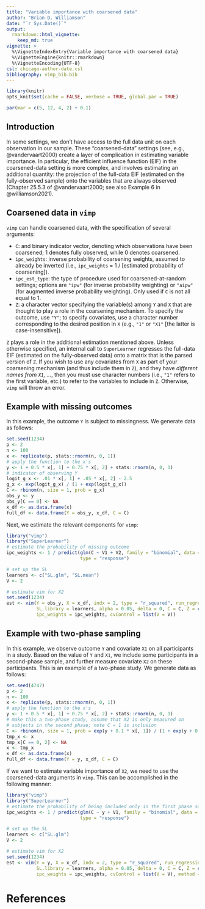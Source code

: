 ```yaml
---
title: "Variable importance with coarsened data"
author: "Brian D. Williamson"
date: "`r Sys.Date()`"
output:
  rmarkdown::html_vignette:
    keep_md: true
vignette: >
  %\VignetteIndexEntry{Variable importance with coarsened data}
  %\VignetteEngine{knitr::rmarkdown}
  %\VignetteEncoding{UTF-8}
csl: chicago-author-date.csl
bibliography: vimp_bib.bib
---
```


```r
library(knitr)
opts_knit$set(cache = FALSE, verbose = TRUE, global.par = TRUE)
```

```r
par(mar = c(5, 12, 4, 2) + 0.1)
```

## Introduction

In some settings, we don't have access to the full data unit on each observation in our sample. These "coarsened-data" settings (see, e.g., @vandervaart2000) create a layer of complication in estimating variable importance. In particular, the efficient influence function (EIF) in the coarsened-data setting is more complex, and involves estimating an additional quantity: the projection of the full-data EIF (estimated on the fully-observed sample) onto the variables that are always observed (Chapter 25.5.3 of @vandervaart2000; see also Example 6 in @williamson2021).

## Coarsened data in `vimp`

`vimp` can handle coarsened data, with the specification of several arguments:

* `C`: and binary indicator vector, denoting which observations have been coarsened; 1 denotes fully observed, while 0 denotes coarsened.
* `ipc_weights`: inverse probability of coarsening weights, assumed to already be inverted (i.e., `ipc_weights` = 1 / [estimated probability of coarsening]).
* `ipc_est_type`: the type of procedure used for coarsened-at-random settings; options are `"ipw"` (for inverse probability weighting) or `"aipw"` (for augmented inverse probability weighting). Only used if `C` is not all equal to 1.
* `Z`: a character vector specifying the variable(s) among `Y` and `X` that are thought to play a role in the coarsening mechanism. To specify the outcome, use `"Y"`; to specify covariates, use a character number corresponding to the desired position in `X` (e.g., `"1"` or `"X1"` [the latter is case-insensitive]).

`Z` plays a role in the additional estimation mentioned above. Unless otherwise specified, an internal call to `SuperLearner` regresses the full-data EIF (estimated on the fully-observed data) onto a matrix that is the parsed version of `Z`. If you wish to use any covariates from `X` as part of your coarsening mechanism (and thus include them in `Z`), and they have *different names from `X1`, ...*, then you must use character numbers (i.e., `"1"` refers to the first variable, etc.) to refer to the variables to include in `Z`. Otherwise, `vimp` will throw an error.

## Example with missing outcomes

In this example, the outcome `Y` is subject to missingness. We generate data as follows:
```r
set.seed(1234)
p <- 2
n <- 100
x <- replicate(p, stats::rnorm(n, 0, 1))
# apply the function to the x's
y <- 1 + 0.5 * x[, 1] + 0.75 * x[, 2] + stats::rnorm(n, 0, 1)
# indicator of observing Y
logit_g_x <- .01 * x[, 1] + .05 * x[, 2] - 2.5
g_x <- exp(logit_g_x) / (1 + exp(logit_g_x))
C <- rbinom(n, size = 1, prob = g_x)
obs_y <- y
obs_y[C == 0] <- NA
x_df <- as.data.frame(x)
full_df <- data.frame(Y = obs_y, x_df, C = C)
```

Next, we estimate the relevant components for `vimp`:
```r
library("vimp")
library("SuperLearner")
# estimate the probability of missing outcome
ipc_weights <- 1 / predict(glm(C ~ V1 + V2, family = "binomial", data = full_df),
                           type = "response")

# set up the SL
learners <- c("SL.glm", "SL.mean")
V <- 2

# estimate vim for X2
set.seed(1234)
est <- vim(Y = obs_y, X = x_df, indx = 2, type = "r_squared", run_regression = TRUE,
           SL.library = learners, alpha = 0.05, delta = 0, C = C, Z = c("Y", "1"),
           ipc_weights = ipc_weights, cvControl = list(V = V))
```

## Example with two-phase sampling

In this example, we observe outcome `Y` and covariate `X1` on all participants in a study. Based on the value of `Y` and `X1`, we include some participants in a second-phase sample, and further measure covariate `X2` on these participants. This is an example of a two-phase study. We generate data as follows:
```r
set.seed(4747)
p <- 2
n <- 100
x <- replicate(p, stats::rnorm(n, 0, 1))
# apply the function to the x's
y <- 1 + 0.5 * x[, 1] + 0.75 * x[, 2] + stats::rnorm(n, 0, 1)
# make this a two-phase study, assume that X2 is only measured on
# subjects in the second phase; note C = 1 is inclusion
C <- rbinom(n, size = 1, prob = exp(y + 0.1 * x[, 1]) / (1 + exp(y + 0.1 * x[, 1])))
tmp_x <- x
tmp_x[C == 0, 2] <- NA
x <- tmp_x
x_df <- as.data.frame(x)
full_df <- data.frame(Y = y, x_df, C = C)
```

If we want to estimate variable importance of `X2`, we need to use the coarsened-data arguments in `vimp`. This can be accomplished in the following manner:
```r
library("vimp")
library("SuperLearner")
# estimate the probability of being included only in the first phase sample
ipc_weights <- 1 / predict(glm(C ~ y + V1, family = "binomial", data = full_df),
                           type = "response")

# set up the SL
learners <- c("SL.glm")
V <- 2

# estimate vim for X2
set.seed(1234)
est <- vim(Y = y, X = x_df, indx = 2, type = "r_squared", run_regression = TRUE,
           SL.library = learners, alpha = 0.05, delta = 0, C = C, Z = c("Y", "1"),
           ipc_weights = ipc_weights, cvControl = list(V = V), method = "method.CC_LS")
```

# References